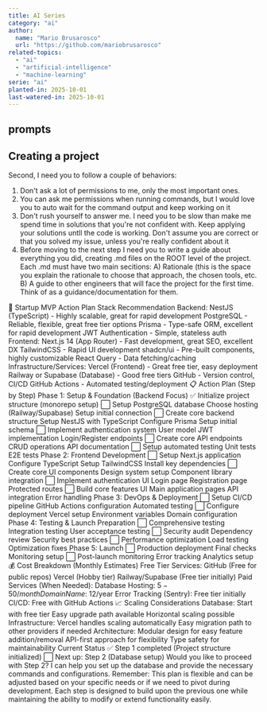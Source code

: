 ```yaml
---
title: AI Series
category: "ai"
author:
  name: "Mario Brusarosco"
  url: "https://github.com/mariobrusarosco"
related-topics:
  - "ai"
  - "artificial-intelligence"
  - "machine-learning"
serie: "ai"
planted-in: 2025-10-01
last-watered-in: 2025-10-01
---
```


## prompts

## Creating a project

Second, I need you to follow a couple of behaviors:

1. Don't ask a lot of permissions to me, only the most important ones.
2. You can ask me permissions when running commands, but I would love you to auto wait for the command output and keep working on it
3. Don't rush yourself to answer me. I need you to be slow than make me spend time in solutions that you're not confident with. Keep applying your solutions untll the code is working. Don't assume you are correct or that you solved my issue, unless you're really confident about it
4. Before moving to the next step I need you to write a guide about everything you did, creating .md files on the ROOT level of the project. Each .md must have two main secitions: A) Rationale (this is the space you explain the rationale to choose that approach, the chosen tools, etc. B) A guide to other engineers that will face the project for the first time. Think of as a guidance/documentation for them.

🚀 Startup MVP Action Plan
Stack Recommendation
Backend:
NestJS (TypeScript) - Highly scalable, great for rapid development
PostgreSQL - Reliable, flexible, great free tier options
Prisma - Type-safe ORM, excellent for rapid development
JWT Authentication - Simple, stateless auth
Frontend:
Next.js 14 (App Router) - Fast development, great SEO, excellent DX
TailwindCSS - Rapid UI development
shadcn/ui - Pre-built components, highly customizable
React Query - Data fetching/caching
Infrastructure/Services:
Vercel (Frontend) - Great free tier, easy deployment
Railway or Supabase (Database) - Good free tiers
GitHub - Version control, CI/CD
GitHub Actions - Automated testing/deployment
📋 Action Plan (Step by Step)
Phase 1: Setup & Foundation (Backend Focus)
✅ Initialize project structure (monorepo setup)
⬜ Setup PostgreSQL database
Choose hosting (Railway/Supabase)
Setup initial connection
⬜ Create core backend structure
Setup NestJS with TypeScript
Configure Prisma
Setup initial schema
⬜ Implement authentication system
User model
JWT implementation
Login/Register endpoints
⬜ Create core API endpoints
CRUD operations
API documentation
⬜ Setup automated testing
Unit tests
E2E tests
Phase 2: Frontend Development
⬜ Setup Next.js application
Configure TypeScript
Setup TailwindCSS
Install key dependencies
⬜ Create core UI components
Design system setup
Component library integration
⬜ Implement authentication UI
Login page
Registration page
Protected routes
⬜ Build core features UI
Main application pages
API integration
Error handling
Phase 3: DevOps & Deployment
⬜ Setup CI/CD pipeline
GitHub Actions configuration
Automated testing
⬜ Configure deployment
Vercel setup
Environment variables
Domain configuration
Phase 4: Testing & Launch Preparation
⬜ Comprehensive testing
Integration testing
User acceptance testing
⬜ Security audit
Dependency review
Security best practices
⬜ Performance optimization
Load testing
Optimization fixes
Phase 5: Launch
⬜ Production deployment
Final checks
Monitoring setup
⬜ Post-launch monitoring
Error tracking
Analytics setup
💰 Cost Breakdown (Monthly Estimates)
Free Tier Services:
GitHub (Free for public repos)
Vercel (Hobby tier)
Railway/Supabase (Free tier initially)
Paid Services (When Needed):
Database Hosting: $5-50/month
Domain Name: ~$12/year
Error Tracking (Sentry): Free tier initially
CI/CD: Free with GitHub Actions
📈 Scaling Considerations
Database:
Start with free tier
Easy upgrade path available
Horizontal scaling possible
Infrastructure:
Vercel handles scaling automatically
Easy migration path to other providers if needed
Architecture:
Modular design for easy feature addition/removal
API-first approach for flexibility
Type safety for maintainability
Current Status
✅ Step 1 completed (Project structure initialized)
⬜ Next up: Step 2 (Database setup)
Would you like to proceed with Step 2? I can help you set up the database and provide the necessary commands and configurations.
Remember: This plan is flexible and can be adjusted based on your specific needs or if we need to pivot during development. Each step is designed to build upon the previous one while maintaining the ability to modify or extend functionality easily.
